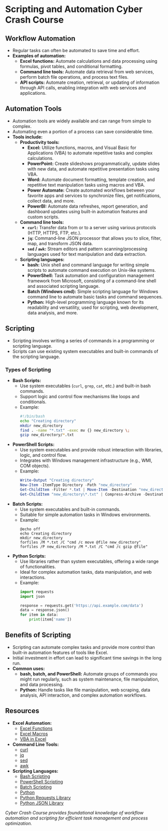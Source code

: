 # Scripting and Automation Cyber Crash Course

## Workflow Automation
- Regular tasks can often be automated to save time and effort.
- **Examples of automation:**
  - **Excel functions:** Automate calculations and data processing using formulas, pivot tables, and conditional formatting.
  - **Command line tools:** Automate data retrieval from web services, perform batch file operations, and process text files.
  - **API scripts:** Automate creation, retrieval, or updating of information through API calls, enabling integration with web services and applications.

## Automation Tools
- Automation tools are widely available and can range from simple to complex.
- Automating even a portion of a process can save considerable time.
- **Tools include:**
  - **Productivity tools:**
    - **Excel:** Utilize functions, macros, and Visual Basic for Applications (VBA) to automate repetitive tasks and complex calculations.
    - **PowerPoint:** Create slideshows programmatically, update slides with new data, and automate repetitive presentation tasks using VBA.
    - **Word:** Automate document formatting, template creation, and repetitive text manipulation tasks using macros and VBA.
    - **Power Automate:** Create automated workflows between your favorite apps and services to synchronize files, get notifications, collect data, and more.
    - **PowerBI:** Automate data refreshes, report generation, and dashboard updates using built-in automation features and custom scripts.
  - **Command line tools:**
    - **`curl`:** Transfer data from or to a server using various protocols (HTTP, HTTPS, FTP, etc.).
    - **`jq`:** Command-line JSON processor that allows you to slice, filter, map, and transform JSON data.
    - **`sed` / `awk`:** Stream editors and pattern scanning/processing languages used for text manipulation and data extraction.
  - **Scripting languages:**
    - **bash:** Unix shell and command language for writing simple scripts to automate command execution on Unix-like systems.
    - **PowerShell:** Task automation and configuration management framework from Microsoft, consisting of a command-line shell and associated scripting language.
    - **Batch (Windows cmd):** Simple scripting language for Windows command line to automate basic tasks and command sequences.
    - **Python:** High-level programming language known for its readability and versatility, used for scripting, web development, data analysis, and more.

## Scripting
- Scripting involves writing a series of commands in a programming or scripting language.
- Scripts can use existing system executables and built-in commands of the scripting language.

### Types of Scripting
- **Bash Scripts:** 
  - Use system executables (`curl`, `grep`, `cat`, etc.) and built-in bash commands.
  - Support logic and control flow mechanisms like loops and conditionals.
  - Example: 
    ```bash
    #!/bin/bash
    echo "Creating directory"
    mkdir new_directory
    find . -name "*.txt" -exec mv {} new_directory \;
    gzip new_directory/*.txt
    ```
- **PowerShell Scripts:** 
  - Use system executables and provide robust interaction with libraries, logic, and control flow.
  - Integrates with Windows management infrastructure (e.g., WMI, COM objects).
  - Example:
    ```powershell
    Write-Output "Creating directory"
    New-Item -ItemType Directory -Path "new_directory"
    Get-ChildItem -Filter *.txt | Move-Item -Destination "new_directory"
    Get-ChildItem "new_directory\*.txt" | Compress-Archive -DestinationPath "new_directory\archive.zip"
    ```
- **Batch Scripts:** 
  - Use system executables and built-in commands.
  - Suitable for simple automation tasks in Windows environments.
  - Example:
    ```batch
    @echo off
    echo Creating directory
    mkdir new_directory
    forfiles /M *.txt /C "cmd /c move @file new_directory"
    forfiles /P new_directory /M *.txt /C "cmd /c gzip @file"
    ```
- **Python Scripts:** 
  - Use libraries rather than system executables, offering a wide range of functionalities.
  - Ideal for complex automation tasks, data manipulation, and web interactions.
  - Example:
    ```python
    import requests
    import json

    response = requests.get('https://api.example.com/data')
    data = response.json()
    for item in data:
        print(item['name'])
    ```

## Benefits of Scripting
- Scripting can automate complex tasks and provide more control than built-in automation features of tools like Excel.
- Initial investment in effort can lead to significant time savings in the long run.
- **Common uses:**
  - **bash, batch, and PowerShell:** Automate groups of commands you might run regularly, such as system maintenance, file manipulation, and data processing.
  - **Python:** Handle tasks like file manipulation, web scraping, data analysis, API interaction, and complex automation workflows.

## Resources
- **Excel Automation:**
  - [Excel Functions](https://support.microsoft.com/en-us/excel)
  - [Excel Macros](https://support.microsoft.com/en-us/office/quick-start-create-a-macro-7392a96b-4300-47b8-9723-5bf04f4f7c8a)
  - [VBA in Excel](https://docs.microsoft.com/en-us/office/vba/api/overview/excel)
- **Command Line Tools:**
  - [curl](https://curl.se/docs/manual.html)
  - [jq](https://stedolan.github.io/jq/manual/)
  - [sed](https://www.gnu.org/software/sed/manual/sed.html)
  - [awk](https://www.gnu.org/software/gawk/manual/gawk.html)
- **Scripting Languages:**
  - [Bash Scripting](https://www.gnu.org/software/bash/manual/bash.html)
  - [PowerShell Scripting](https://docs.microsoft.com/en-us/powershell/)
  - [Batch Scripting](https://docs.microsoft.com/en-us/windows-server/administration/windows-commands/windows-commands)
  - [Python](https://www.python.org/doc/)
  - [Python Requests Library](https://docs.python-requests.org/en/latest/)
  - [Python JSON Library](https://docs.python.org/3/library/json.html)

*Cyber Crash Course provides foundational knowledge of workflow automation and scripting for efficient task management and process optimization.*
